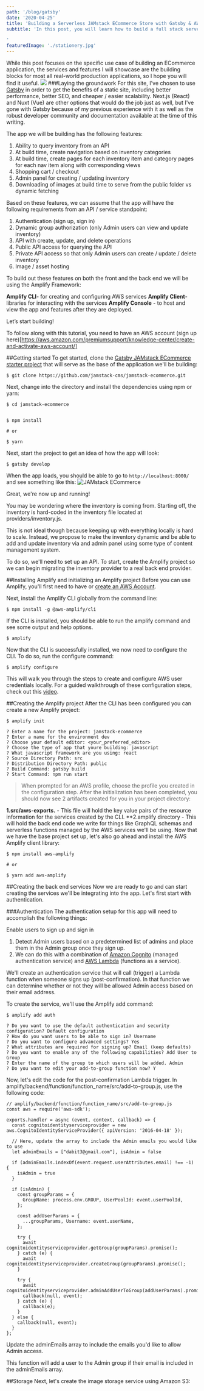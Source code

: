 ```yaml
---
path: '/blog/gatsby'
date: '2020-04-25'
title: 'Building a Serverless JAMstack ECommerce Store with Gatsby & AWS Amplify'
subtitle: 'In this post, you will learn how to build a full stack serverless JAMstack ECommerce store using Gatsby, AWS Amplify and JAMstack ECommerce.

'
featuredImage: './stationery.jpg'
---
```


While this post focuses on the specific use case of building an ECommerce application, the services and features I will showcase are the building blocks for most all real-world production applications, so I hope you will find it useful.
 ![](./logo.png)
###Laying the groundwork
For this site, I've chosen to use [Gatsby](https://gatsbyjs.org/) in order to get the benefits of a static site, including better performance, better SEO, and cheaper / easier scalability. Next.js (React) and Nuxt (Vue) are other options that would do the job just as well, but I've gone with Gatsby because of my previous experience with it as well as the robust developer community and documentation available at the time of this writing.

The app we will be building has the following features:

1. Ability to query inventory from an API
2. At build time, create navigation based on inventory categories
3. At build time, create pages for each inventory item and category pages for each nav item along with corresponding views
4. Shopping cart / checkout
5. Admin panel for creating / updating inventory
6. Downloading of images at build time to serve from the public folder vs dynamic fetching

Based on these features, we can assume that the app will have the following requirements from an API / service standpoint:

1. Authentication (sign up, sign in)
2. Dynamic group authorization (only Admin users can view and update inventory)
3. API with create, update, and delete operations
4. Public API access for querying the API
5. Private API access so that only Admin users can create / update / delete inventory
6. Image / asset hosting

To build out these features on both the front and the back end we will be using the Amplify Framework:

**Amplify CLI**- for creating and configuring AWS services
**Amplify Client**- libraries for interacting with the services
**Amplify Console** - to host and view the app and features after they are deployed.

Let’s start building!

To follow along with this tutorial, you need to have an AWS account (sign up here)[https://aws.amazon.com/premiumsupport/knowledge-center/create-and-activate-aws-account/]

##Getting started
To get started, clone the [Gatsby JAMstack ECommerce starter project](https://github.com/jamstack-cms/jamstack-ecommerce) that will serve as the base of the application we'll be building:

```
$ git clone https://github.com/jamstack-cms/jamstack-ecommerce.git
```
Next, change into the directory and install the dependencies using npm or yarn:

```
$ cd jamstack-ecommerce


$ npm install

# or

$ yarn
```

Next, start the project to get an idea of how the app will look:
```
$ gatsby develop
```

When the app loads, you should be able to go to `http://localhost:8000/` and see something like this:
![JAMstack ECommerce](./logo2.png)

Great, we're now up and running!

You may be wondering where the inventory is coming from. Starting off, the inventory is hard-coded in the inventory file located at providers/inventory.js.

This is not ideal though because keeping up with everything locally is hard to scale. Instead, we propose to make the inventory dynamic and be able to add and update inventory via and admin panel using some type of content management system.

To do so, we'll need to set up an API. To start, create the Amplify project so we can begin migrating the inventory provider to a real back end provider.

##Installing Amplify and initializing an Amplify project
Before you can use Amplify, you'll first need to have or [create an AWS Account](https://aws.amazon.com/resources/create-account/).

Next, install the Amplify CLI globally from the command line:

```
$ npm install -g @aws-amplify/cli
```
If the CLI is installed, you should be able to run the amplify command and see some output and help options.
```
$ amplify
```
Now that the CLI is successfully installed, we now need to configure the CLI. To do so, run the configure command:
```
$ amplify configure
```
This will walk you through the steps to create and configure AWS user credentials locally. For a guided walkthrough of these configuration steps, check out this [video](https://www.youtube.com/watch?v=n4DuYTzpvdE).

##Creating the Amplify project
After the CLI has been configured you can create a new Amplify project:
```
$ amplify init

? Enter a name for the project: jamstack-ecommerce
? Enter a name for the environment dev
? Choose your default editor: <your_preferred_editor>
? Choose the type of app that youre building: javascript
? What javascript framework are you using: react
? Source Directory Path: src
? Distribution Directory Path: public
? Build Command: gatsby build
? Start Command: npm run start
```

>When prompted for an AWS profile, choose the profile you created in the configuration step.
After the initialization has been completed, you should now see 2 artifacts created for you in your project directory:

**1.src/aws-exports.** - This file will hold the key value pairs of the resource information for the services created by the CLI.
**2.amplify directory - This will hold the back end code we write for things like GraphQL schemas and serverless functions managed by the AWS services we'll be using.
Now that we have the base project set up, let's also go ahead and install the AWS Amplify client library:
```
$ npm install aws-amplify

# or

$ yarn add aws-amplify
```
##Creating the back end services
Now we are ready to go and can start creating the services we'll be integrating into the app. Let's first start with authentication.

###Authentication
The authentication setup for this app will need to accomplish the following things:

Enable users to sign up and sign in
1. Detect Admin users based on a predetermined list of admins and place them in the Admin group once they sign up.
2. We can do this with a combination of [Amazon Cognito](https://aws.amazon.com/cognito/) (managed authentication service) and [AWS Lambda](https://aws.amazon.com/lambda/) (functions as a service).

We'll create an authentication service that will call (trigger) a Lambda function when someone signs up (post-confirmation). In that function we can determine whether or not they will be allowed Admin access based on their email address.

To create the service, we'll use the Amplify add command:
```
$ amplify add auth

? Do you want to use the default authentication and security configuration? Default configuration
? How do you want users to be able to sign in? Username
? Do you want to configure advanced settings? Yes
? What attributes are required for signing up? Email (keep defaults)
? Do you want to enable any of the following capabilities? Add User to Group
? Enter the name of the group to which users will be added. Admin
? Do you want to edit your add-to-group function now? Y
```
Now, let's edit the code for the post-confirmation Lambda trigger. In amplify/backend/function/function_name/src/add-to-group.js, use the following code:

```
// amplify/backend/function/function_name/src/add-to-group.js
const aws = require('aws-sdk');

exports.handler = async (event, context, callback) => {
  const cognitoidentityserviceprovider = new aws.CognitoIdentityServiceProvider({ apiVersion: '2016-04-18' });

  // Here, update the array to include the Admin emails you would like to use
  let adminEmails = ["dabit3@gmail.com"], isAdmin = false

  if (adminEmails.indexOf(event.request.userAttributes.email) !== -1) {
    isAdmin = true
  }

  if (isAdmin) {
    const groupParams = {
      GroupName: process.env.GROUP, UserPoolId: event.userPoolId,
    };

    const addUserParams = {
      ...groupParams, Username: event.userName,
    };

    try {
      await cognitoidentityserviceprovider.getGroup(groupParams).promise();
    } catch (e) {
      await cognitoidentityserviceprovider.createGroup(groupParams).promise();
    }

    try {
      await cognitoidentityserviceprovider.adminAddUserToGroup(addUserParams).promise();
      callback(null, event);
    } catch (e) {
      callback(e);
    }
  } else {
    callback(null, event);
  }
};
```
Update the adminEmails array to include the emails you'd like to allow Admin access.

This function will add a user to the Admin group if their email is included in the adminEmails array.

##Storage
Next, let's create the image storage service using Amazon S3:

